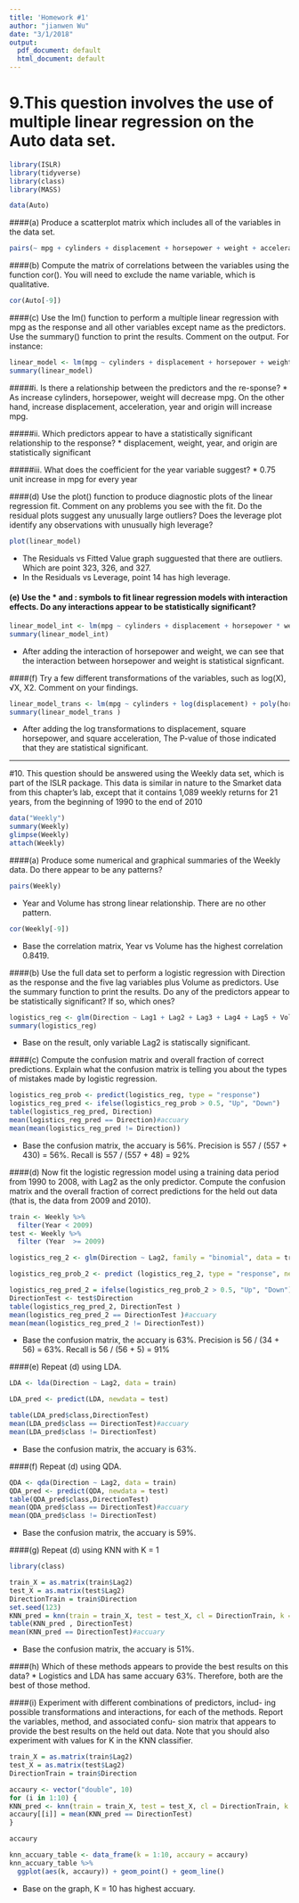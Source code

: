 ```yaml
---
title: 'Homework #1'
author: "jianwen Wu"
date: "3/1/2018"
output:
  pdf_document: default
  html_document: default
---
```


# 9.This question involves the use of multiple linear regression on the Auto data set.
```r
library(ISLR)
library(tidyverse)
library(class)
library(MASS)
```

```r
data(Auto)
```


####(a) Produce a scatterplot matrix which includes all of the variables in the data set.
```r
pairs(~ mpg + cylinders + displacement + horsepower + weight + acceleration + year + origin + name, data = Auto)
```


####(b) Compute the matrix of correlations between the variables using the function cor(). You will need to exclude the name variable, which is qualitative.
```r
cor(Auto[-9])
```


####(c) Use the lm() function to perform a multiple linear regression with mpg as the response and all other variables except name as the predictors. Use the summary() function to print the results. Comment on the output. For instance:

```r
linear_model <- lm(mpg ~ cylinders + displacement + horsepower + weight + acceleration  + year + origin, data = Auto)
summary(linear_model)
```


#####i. Is there a relationship between the predictors and the re-sponse?
* As increase cylinders, horsepower, weight will decrease mpg.  On the other hand, increase displacement, acceleration, year and origin will increase mpg.


#####ii. Which predictors appear to have a statistically significant relationship to the response?
* displacement, weight, year, and origin are statistically significant


#####iii. What does the coefficient for the year variable suggest?
* 0.75 unit increase in mpg for every year


####(d) Use the plot() function to produce diagnostic plots of the linear regression fit. Comment on any problems you see with the fit. Do the residual plots suggest any unusually large outliers? Does the leverage plot identify any observations with unusually high leverage?

```r
plot(linear_model)
```
* The Residuals vs Fitted Value graph sugguested that there are outliers.  Which are point 323, 326, and 327.
* In the Residuals vs Leverage, point 14 has high leverage.


#### (e) Use the * and : symbols to fit linear regression models with interaction effects. Do any interactions appear to be statistically significant?

```r
linear_model_int <- lm(mpg ~ cylinders + displacement + horsepower * weight + acceleration  + year + origin, data = Auto)
summary(linear_model_int)
```

* After adding the interaction of horsepower and weight, we can see that the interaction between horsepower and weight is statistical signficant. 


####(f) Try a few different transformations of the variables, such as log(X), √X, X2. Comment on your findings.

```r
linear_model_trans <- lm(mpg ~ cylinders + log(displacement) + poly(horsepower,2) + weight + poly(acceleration,2)  + year + origin, data = Auto)
summary(linear_model_trans )
```
* After adding the log transformations to displacement, square horsepower, and square acceleration, The P-value of those indicated that they are statistical significant.


------------------------------------------------------------------------------------------

#10. This question should be answered using the Weekly data set, which is part of the ISLR package. This data is similar in nature to the Smarket data from this chapter’s lab, except that it contains 1,089 weekly returns for 21 years, from the beginning of 1990 to the end of 2010

```r
data("Weekly")
summary(Weekly)
glimpse(Weekly)
attach(Weekly)
```

####(a) Produce some numerical and graphical summaries of the Weekly data. Do there appear to be any patterns?
```r
pairs(Weekly)
```
* Year and Volume has strong linear relationship. There are no other pattern.

```r
cor(Weekly[-9])
```
* Base the correlation matrix, Year vs Volume has the highest correlation 0.8419.


####(b) Use the full data set to perform a logistic regression with Direction as the response and the five lag variables plus Volume as predictors. Use the summary function to print the results. Do any of the predictors appear to be statistically significant? If so, which ones?

```r
logistics_reg <- glm(Direction ~ Lag1 + Lag2 + Lag3 + Lag4 + Lag5 + Volume, family = binomial, data = Weekly)
summary(logistics_reg)
```
* Base on the result, only variable Lag2 is statiscally significant.


####(c) Compute the confusion matrix and overall fraction of correct predictions. Explain what the confusion matrix is telling you about the types of mistakes made by logistic regression.

```r
logistics_reg_prob <- predict(logistics_reg, type = "response")
logistics_reg_pred <- ifelse(logistics_reg_prob > 0.5, "Up", "Down")
table(logistics_reg_pred, Direction)
mean(logistics_reg_pred == Direction)#accuary
mean(mean(logistics_reg_pred != Direction))
```
* Base the confusion matrix, the accuary is 56%. Precision is 557 / (557 + 430)  = 56%. Recall is 557 / (557 + 48) = 92%


####(d) Now fit the logistic regression model using a training data period from 1990 to 2008, with Lag2 as the only predictor. Compute the confusion matrix and the overall fraction of correct predictions for the held out data (that is, the data from 2009 and 2010).

```r
train <- Weekly %>%
  filter(Year < 2009)
test <- Weekly %>%
  filter (Year  >= 2009)

logistics_reg_2 <- glm(Direction ~ Lag2, family = "binomial", data = train)

logistics_reg_prob_2 <- predict (logistics_reg_2, type = "response", newdata = test)

logistics_reg_pred_2 = ifelse(logistics_reg_prob_2 > 0.5, "Up", "Down")
DirectionTest <- test$Direction
table(logistics_reg_pred_2, DirectionTest )
mean(logistics_reg_pred_2 == DirectionTest )#accuary
mean(mean(logistics_reg_pred_2 != DirectionTest))
```

* Base the confusion matrix, the accuary is 63%. Precision is 56 / (34 + 56)  = 63%. Recall is 56 / (56 + 5) = 91%


####(e) Repeat (d) using LDA.

```r
LDA <- lda(Direction ~ Lag2, data = train)

LDA_pred <- predict(LDA, newdata = test)

table(LDA_pred$class,DirectionTest)
mean(LDA_pred$class == DirectionTest)#accuary
mean(LDA_pred$class != DirectionTest)
```
* Base the confusion matrix, the accuary is 63%.


####(f) Repeat (d) using QDA.

```r
QDA <- qda(Direction ~ Lag2, data = train)
QDA_pred <- predict(QDA, newdata = test)
table(QDA_pred$class,DirectionTest)
mean(QDA_pred$class == DirectionTest)#accuary
mean(QDA_pred$class != DirectionTest)
```
* Base the confusion matrix, the accuary is 59%.


####(g) Repeat (d) using KNN with K = 1
```r
library(class)
```

```r
train_X = as.matrix(train$Lag2)
test_X = as.matrix(test$Lag2)
DirectionTrain = train$Direction
set.seed(123)
KNN_pred = knn(train = train_X, test = test_X, cl = DirectionTrain, k = 1, prob = F)
table(KNN_pred , DirectionTest)
mean(KNN_pred == DirectionTest)#accuary
```
* Base the confusion matrix, the accuary is 51%.


####(h) Which of these methods appears to provide the best results on this data?
* Logistics and LDA has same accuary 63%.  Therefore, both are the best of those method.


####(i) Experiment with different combinations of predictors, includ- ing possible transformations and interactions, for each of the methods. Report the variables, method, and associated confu- sion matrix that appears to provide the best results on the held out data. Note that you should also experiment with values for K in the KNN classifier.

```r
train_X = as.matrix(train$Lag2)
test_X = as.matrix(test$Lag2)
DirectionTrain = train$Direction

accaury <- vector("double", 10)
for (i in 1:10) {
KNN_pred <- knn(train = train_X, test = test_X, cl = DirectionTrain, k = i, prob = F)
accaury[[i]] = mean(KNN_pred == DirectionTest)
}

accaury 

knn_accuary_table <- data_frame(k = 1:10, accaury = accaury)
knn_accuary_table %>%
  ggplot(aes(k, accaury)) + geom_point() + geom_line()
```

* Base on the graph, K = 10 has highest accuary.







